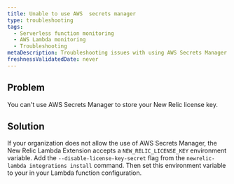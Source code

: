 ```yaml
---
title: Unable to use AWS  secrets manager
type: troubleshooting
tags:
  - Serverless function monitoring
  - AWS Lambda monitoring
  - Troubleshooting
metaDescription: Troubleshooting issues with using AWS Secrets Manager with New Relic.
freshnessValidatedDate: never
---
```


## Problem

You can't use AWS Secrets Manager to store your New Relic license key.

## Solution

If your organization does not allow the use of AWS Secrets Manager, the New Relic Lambda Extension accepts a `NEW_RELIC_LICENSE_KEY` environment variable. Add the `--disable-license-key-secret` flag from the `newrelic-lambda integrations install` command. Then set this environment variable to your  <InlinePopover type="licenseKey" /> in your Lambda function configuration.
